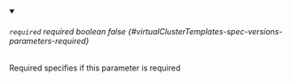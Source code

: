 
<details className="config-field" data-expandable="false" open>
<summary>

###### `required` <span className="config-field-required" data-required="false">required</span> <span className="config-field-type">boolean</span> <span className="config-field-default">false</span> <span className="config-field-enum"></span> {#virtualClusterTemplates-spec-versions-parameters-required}

Required specifies if this parameter is required

</summary>



</details>
